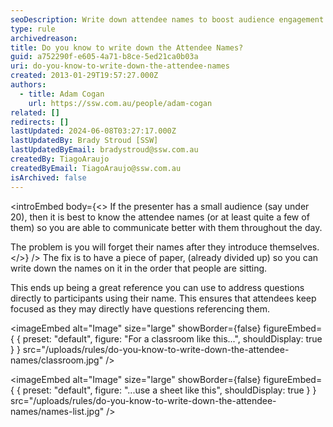```yaml
---
seoDescription: Write down attendee names to boost audience engagement and interaction during presentations with small groups.
type: rule
archivedreason:
title: Do you know to write down the Attendee Names?
guid: a752290f-e605-4a71-b8ce-5ed21ca0b03a
uri: do-you-know-to-write-down-the-attendee-names
created: 2013-01-29T19:57:27.000Z
authors:
  - title: Adam Cogan
    url: https://ssw.com.au/people/adam-cogan
related: []
redirects: []
lastUpdated: 2024-06-08T03:27:17.000Z
lastUpdatedBy: Brady Stroud [SSW]
lastUpdatedByEmail: bradystroud@ssw.com.au
createdBy: TiagoAraujo
createdByEmail: TiagoAraujo@ssw.com.au
isArchived: false
---
```


<introEmbed
  body={<>
If the presenter has a small audience (say under 20), then it is best to know the attendee names (or at least quite a few of them) so you are able to communicate better with them throughout the day.

The problem is you will forget their names after they introduce themselves.
  </>}
/>
The fix is to have a piece of paper, (already divided up) so you can write down the names on it in the order that people are sitting.

This ends up being a great reference you can use to address questions directly to participants using their name. This ensures that attendees keep focused as they may directly have questions referencing them.


<imageEmbed
  alt="Image"
  size="large"
  showBorder={false}
  figureEmbed={ {
    preset: "default",
    figure: "For a classroom like this...",
    shouldDisplay: true
  } }
  src="/uploads/rules/do-you-know-to-write-down-the-attendee-names/classroom.jpg"
/>



<imageEmbed
  alt="Image"
  size="large"
  showBorder={false}
  figureEmbed={ {
    preset: "default",
    figure: "...use a sheet like this",
    shouldDisplay: true
  } }
  src="/uploads/rules/do-you-know-to-write-down-the-attendee-names/names-list.jpg"
/>
